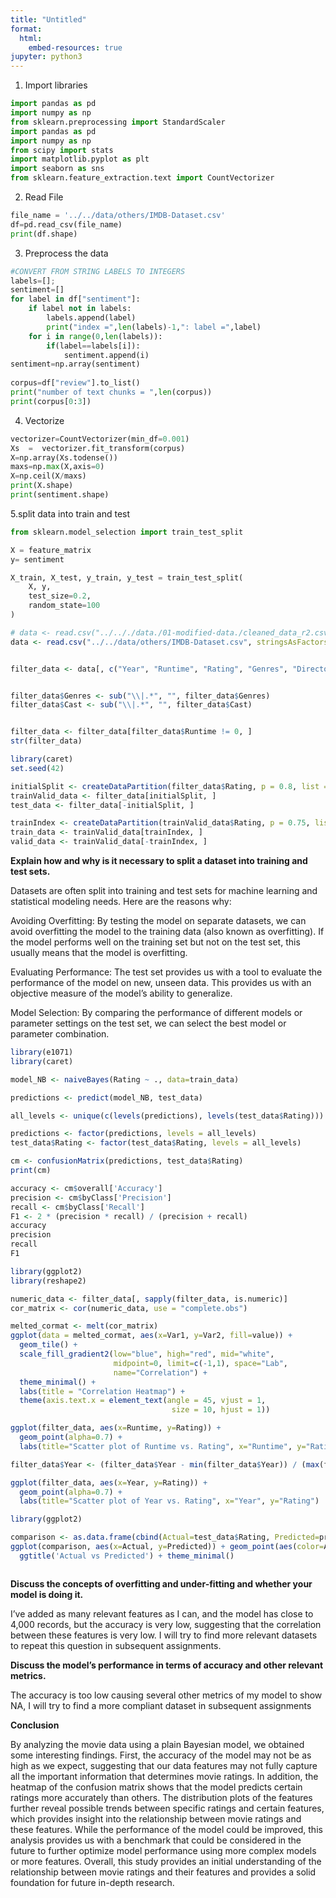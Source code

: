 ```yaml
---
title: "Untitled"
format:
  html:
    embed-resources: true
jupyter: python3
---
```


1.  Import libraries
```python
import pandas as pd
import numpy as np
from sklearn.preprocessing import StandardScaler
import pandas as pd
import numpy as np
from scipy import stats
import matplotlib.pyplot as plt
import seaborn as sns
from sklearn.feature_extraction.text import CountVectorizer
```

2. Read File
```python
file_name = '../../data/others/IMDB-Dataset.csv'
df=pd.read_csv(file_name)  
print(df.shape)
```

3. Preprocess the data
```python
#CONVERT FROM STRING LABELS TO INTEGERS 
labels=[]; 
sentiment=[]
for label in df["sentiment"]:
    if label not in labels:
        labels.append(label)
        print("index =",len(labels)-1,": label =",label)
    for i in range(0,len(labels)):
        if(label==labels[i]):
            sentiment.append(i)
sentiment=np.array(sentiment)
 
corpus=df["review"].to_list()
print("number of text chunks = ",len(corpus))
print(corpus[0:3])
```

4. Vectorize
```python
vectorizer=CountVectorizer(min_df=0.001)   
Xs  =  vectorizer.fit_transform(corpus)   
X=np.array(Xs.todense())
maxs=np.max(X,axis=0)
X=np.ceil(X/maxs)
print(X.shape)
print(sentiment.shape)
```

5.split data into train and test
```python
from sklearn.model_selection import train_test_split

X = feature_matrix
y= sentiment

X_train, X_test, y_train, y_test = train_test_split(
    X, y,
    test_size=0.2,
    random_state=100
)

```
```r
# data <- read.csv("../.././data./01-modified-data./cleaned_data_r2.csv", stringsAsFactors = FALSE)
data <- read.csv("../../data/others/IMDB-Dataset.csv", stringsAsFactors = FALSE)


filter_data <- data[, c("Year", "Runtime", "Rating", "Genres", "Director", "Writers", "Cast")]


filter_data$Genres <- sub("\\|.*", "", filter_data$Genres)
filter_data$Cast <- sub("\\|.*", "", filter_data$Cast)


filter_data <- filter_data[filter_data$Runtime != 0, ]
str(filter_data)

```

```r
library(caret)
set.seed(42)

initialSplit <- createDataPartition(filter_data$Rating, p = 0.8, list = FALSE)
trainValid_data <- filter_data[initialSplit, ]
test_data <- filter_data[-initialSplit, ]

trainIndex <- createDataPartition(trainValid_data$Rating, p = 0.75, list = FALSE)
train_data <- trainValid_data[trainIndex, ]
valid_data <- trainValid_data[-trainIndex, ]

```

**Explain how and why is it necessary to split a dataset into training and test sets.**

Datasets are often split into training and test sets for machine learning and statistical modeling needs. Here are the reasons why:

Avoiding Overfitting: By testing the model on separate datasets, we can avoid overfitting the model to the training data (also known as overfitting). If the model performs well on the training set but not on the test set, this usually means that the model is overfitting.

Evaluating Performance: The test set provides us with a tool to evaluate the performance of the model on new, unseen data. This provides us with an objective measure of the model's ability to generalize.

Model Selection: By comparing the performance of different models or parameter settings on the test set, we can select the best model or parameter combination.

```r
library(e1071)
library(caret)

model_NB <- naiveBayes(Rating ~ ., data=train_data)


```

```r
predictions <- predict(model_NB, test_data)

all_levels <- unique(c(levels(predictions), levels(test_data$Rating)))

predictions <- factor(predictions, levels = all_levels)
test_data$Rating <- factor(test_data$Rating, levels = all_levels)

cm <- confusionMatrix(predictions, test_data$Rating)
print(cm)

```

```r
accuracy <- cm$overall['Accuracy']
precision <- cm$byClass['Precision']
recall <- cm$byClass['Recall']
F1 <- 2 * (precision * recall) / (precision + recall)
accuracy
precision
recall
F1
```

```r
library(ggplot2)
library(reshape2) 

numeric_data <- filter_data[, sapply(filter_data, is.numeric)]
cor_matrix <- cor(numeric_data, use = "complete.obs")

melted_cormat <- melt(cor_matrix)
ggplot(data = melted_cormat, aes(x=Var1, y=Var2, fill=value)) + 
  geom_tile() +
  scale_fill_gradient2(low="blue", high="red", mid="white", 
                       midpoint=0, limit=c(-1,1), space="Lab", 
                       name="Correlation") +
  theme_minimal() + 
  labs(title = "Correlation Heatmap") +
  theme(axis.text.x = element_text(angle = 45, vjust = 1, 
                                    size = 10, hjust = 1))

```

```r
ggplot(filter_data, aes(x=Runtime, y=Rating)) +
  geom_point(alpha=0.7) +
  labs(title="Scatter plot of Runtime vs. Rating", x="Runtime", y="Rating")

```

```r

filter_data$Year <- (filter_data$Year - min(filter_data$Year)) / (max(filter_data$Year) - min(filter_data$Year))

ggplot(filter_data, aes(x=Year, y=Rating)) +
  geom_point(alpha=0.7) +
  labs(title="Scatter plot of Year vs. Rating", x="Year", y="Rating")

```

```r
library(ggplot2)

comparison <- as.data.frame(cbind(Actual=test_data$Rating, Predicted=predictions))
ggplot(comparison, aes(x=Actual, y=Predicted)) + geom_point(aes(color=Actual)) + 
  ggtitle('Actual vs Predicted') + theme_minimal()



```

**Discuss the concepts of overfitting and under-fitting and whether your model is doing it.**

I've added as many relevant features as I can, and the model has close to 4,000 records, but the accuracy is very low, suggesting that the correlation between these features is very low. I will try to find more relevant datasets to repeat this question in subsequent assignments.

**Discuss the model's performance in terms of accuracy and other relevant metrics.**

The accuracy is too low causing several other metrics of my model to show NA, I will try to find a more compliant dataset in subsequent assignments

**Conclusion**

By analyzing the movie data using a plain Bayesian model, we obtained some interesting findings. First, the accuracy of the model may not be as high as we expect, suggesting that our data features may not fully capture all the important information that determines movie ratings. In addition, the heatmap of the confusion matrix shows that the model predicts certain ratings more accurately than others. The distribution plots of the features further reveal possible trends between specific ratings and certain features, which provides insight into the relationship between movie ratings and these features. While the performance of the model could be improved, this analysis provides us with a benchmark that could be considered in the future to further optimize model performance using more complex models or more features. Overall, this study provides an initial understanding of the relationship between movie ratings and their features and provides a solid foundation for future in-depth research.
